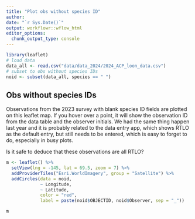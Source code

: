 ```yaml
---
title: "Plot obs without species ID"
author:
date: "`r Sys.Date()`"
output: workflowr::wflow_html
editor_options:
  chunk_output_type: console
---
```


```r
library(leaflet)
# load data
data_all <- read.csv("data/data_2024/2024_ACP_loon_data.csv")
# subset to obs without species IDs
noid <- subset(data_all, species == " ")
```

## Obs without species IDs
Observations from the 2023 survey with blank species ID fields are plotted on this leaflet map. If you hover over a point, it will show the observation ID from the data table and the observer initials. We had the same thing happen last year and it is probably related to the data entry app, which shows RTLO as the default entry, but still needs to be entered, which is easy to forget to do, especially in busy plots. 

Is it safe to deduce that these observations are all RTLO?

```r
m <- leaflet() %>% 
  setView(lng = -145, lat = 69.5, zoom = 7) %>% 
  addProviderTiles("Esri.WorldImagery", group = "Satellite") %>% 
  addCircles(data = noid,
             ~ Longitude,
             ~ Latitude,
             color = "red",
             label = paste(noid$OBJECTID, noid$Observer, sep = "_"))

m
```

